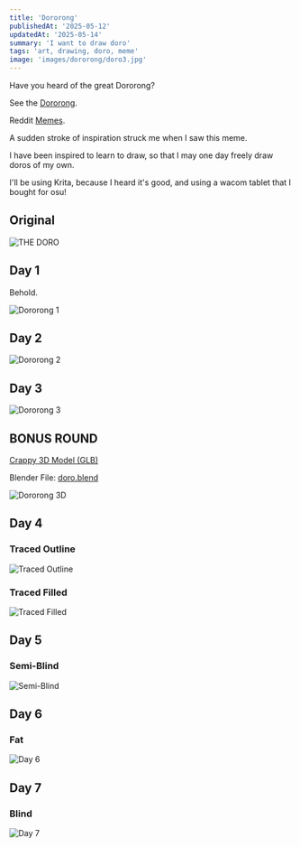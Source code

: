 ```yaml
---
title: 'Dororong'
publishedAt: '2025-05-12'
updatedAt: '2025-05-14'
summary: 'I want to draw doro'
tags: 'art, drawing, doro, meme'
image: 'images/dororong/doro3.jpg'
---
```


Have you heard of the great Dororong?

See the [Dororong](https://knowyourmeme.com/memes/dororong).

Reddit [Memes](https://www.reddit.com/r/NikkeMobile/comments/1gmbg6a/hi_im_new_to_the_sub_and_i_would_like_to_see_your/).

A sudden stroke of inspiration struck me when I saw this meme. 

I have been inspired to learn to draw, so that I may one day freely draw doros of my own.

I'll be using Krita, because I heard it's good, and using a wacom tablet that I bought for osu!

## Original
![THE DORO](/images/dororong/doro-original.webp)

## Day 1
Behold.

![Dororong 1](/images/dororong/doro1.jpg)

## Day 2
![Dororong 2](/images/dororong/doro2.jpg)

## Day 3
![Dororong 3](/images/dororong/doro3.jpg)

## BONUS ROUND
[Crappy 3D Model (GLB)](/models/doro.glb)

Blender File: [doro.blend](/blender/doro.blend)

![Dororong 3D](/images/dororong/doro-3d-1.png)

## Day 4

### Traced Outline
![Traced Outline](/images/dororong/doro_traced.jpg)

### Traced Filled
![Traced Filled](/images/dororong/doro_traced2.jpg)

## Day 5
### Semi-Blind
![Semi-Blind](/images/dororong/doro4.jpg)

## Day 6
### Fat
![Day 6](/images/dororong/doro6-fat.jpg)

## Day 7
### Blind
![Day 7](/images/dororong/doro7-blind.jpg)